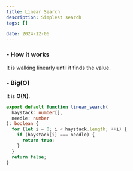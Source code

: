```yaml
---
title: Linear Search
description: Simplest search
tags: []

date: 2024-12-06
---
```


<h3 className="text-lg font-semibold">- How it works</h3>

It is walking linearly until it finds the value.

<h3 className="text-lg font-semibold mt-7">- Big(O)</h3>

It is **O(N)**.

```ts
export default function linear_search(
  haystack: number[],
  needle: number
): boolean {
  for (let i = 0; i < haystack.length; ++i) {
    if (haystack[i] === needle) {
      return true;
    }
  }
  return false;
}
```
